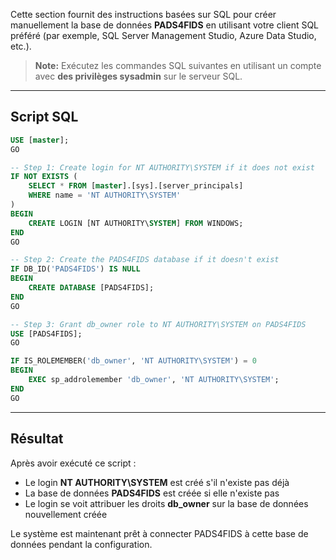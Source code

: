Cette section fournit des instructions basées sur SQL pour créer manuellement la base de données **PADS4FIDS** en utilisant votre client SQL préféré (par exemple, SQL Server Management Studio, Azure Data Studio, etc.).

> **Note:** Exécutez les commandes SQL suivantes en utilisant un compte avec **des privilèges sysadmin** sur le serveur SQL.

***

## **Script SQL**

```sql
USE [master];
GO

-- Step 1: Create login for NT AUTHORITY\SYSTEM if it does not exist
IF NOT EXISTS (
    SELECT * FROM [master].[sys].[server_principals]
    WHERE name = 'NT AUTHORITY\SYSTEM'
)
BEGIN
    CREATE LOGIN [NT AUTHORITY\SYSTEM] FROM WINDOWS;
END
GO

-- Step 2: Create the PADS4FIDS database if it doesn't exist
IF DB_ID('PADS4FIDS') IS NULL
BEGIN
    CREATE DATABASE [PADS4FIDS];
END
GO

-- Step 3: Grant db_owner role to NT AUTHORITY\SYSTEM on PADS4FIDS
USE [PADS4FIDS];
GO

IF IS_ROLEMEMBER('db_owner', 'NT AUTHORITY\SYSTEM') = 0
BEGIN
    EXEC sp_addrolemember 'db_owner', 'NT AUTHORITY\SYSTEM';
END
GO
```

***

## Résultat

Après avoir exécuté ce script :

* Le login **NT AUTHORITY\SYSTEM** est créé s'il n'existe pas déjà
* La base de données **PADS4FIDS** est créée si elle n'existe pas
* Le login se voit attribuer les droits **db\_owner** sur la base de données nouvellement créée

Le système est maintenant prêt à connecter PADS4FIDS à cette base de données pendant la configuration.
